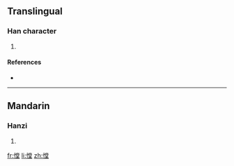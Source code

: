 ==Translingual==

===Han character===
{{Han char|rn=61|rad=心|as=11|sn=14|four=|canj=心火月土 (PFBG)}}

# {{defn|Han|sort=心11}}

====References====
* {{Han ref|kx=0401.370|dkj=11177|hdz=42345.150|uh=6186|ud=24966}}

----

==Mandarin==

===Hanzi===
{{cmn-hanzi|pin=[[chēng]] ([[cheng1]])|wg=ch'eng<sup>1</sup>}}

# {{defn|Mandarin|sort=心11}}

[[fr:憆]]
[[li:憆]]
[[zh:憆]]